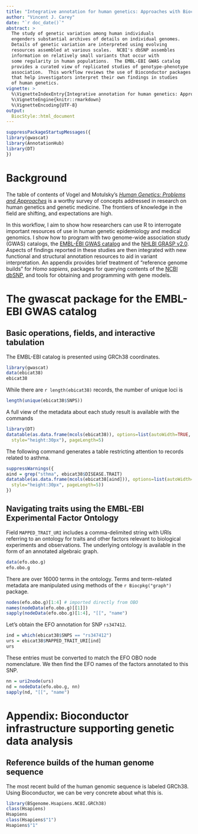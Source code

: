 ```yaml
---
title: "Integrative annotation for human genetics: Approaches with Bioconductor"
author: "Vincent J. Carey"
date: "`r doc_date()`"
abstract: >
  The study of genetic variation among human individuals
  engenders substantial archives of details on individual genomes.
  Details of genetic variation are interpreted using evolving
  resources assembled at various scales.  NCBI's dbSNP assembles
  information on relatively small variants that occur with
  some regularity in human populations.  The EMBL-EBI GWAS catalog
  provides a curated view of replicated studies of genotype-phenotype
  association.  This workflow reviews the use of Bioconductor packages
  that help investigators interpret their own findings in studies
  of human genetics.
vignette: >
  %\VignetteIndexEntry{Integrative annotation for human genetics: Approaches with Bioconductor}
  %\VignetteEngine{knitr::rmarkdown}
  %\VignetteEncoding{UTF-8}
output: 
  BiocStyle::html_document
---
```


```r
suppressPackageStartupMessages({
library(gwascat)
library(AnnotationHub)
library(DT)
})
```

# Background

The table of contents of Vogel and Motulsky's [_Human Genetics: Problems and Approaches_](https://books.google.com/books?id=xuztCAAAQBAJ&lpg=PA6&dq=human%20genetics&pg=PR32#v=onepage&q=human%20genetics&f=false)
is a worthy survey of concepts addressed in research on human
genetics and genetic medicine.  The frontiers of knowledge in the field
are shifting, and expectations are high.

In this workflow, I aim to show how researchers can use R
to interrogate important resources of use in human genetic
epidemiology and medical genomics.  I show how to program with two
genome-wide association study
(GWAS) catalogs, 
the [EMBL-EBI GWAS catalog](https://www.ebi.ac.uk/gwas/) 
and the [NHLBI GRASP v2.0](http://iapps.nhlbi.nih.gov/GRASP/Overview.aspx).
Aspects of findings reported in these studies are then
integrated with new functional and structural annotation resources
to aid in variant interpretation.
An appendix provides
brief treatment of "reference genome builds" for _Homo sapiens_,
packages for querying contents of
the [NCBI dbSNP](http://www.ncbi.nlm.nih.gov/SNP/),
and tools for obtaining and programming with gene models.

# The gwascat package for the EMBL-EBI GWAS catalog

## Basic operations, fields, and interactive tabulation 

The EMBL-EBI catalog is presented using GRCh38 coordinates.
```r
library(gwascat)
data(ebicat38)
ebicat38
```

While there are `r length(ebicat38)` records, the number of unique loci is
```r
length(unique(ebicat38$SNPS))
```

A full view of the metadata about each study result is available
with the commands
```r
library(DT)
datatable(as.data.frame(mcols(ebicat38)), options=list(autoWidth=TRUE,
  style="height:30px"), pageLength=5)
```

The following command generates
a table restricting attention to records related to asthma.

```r
suppressWarnings({
aind = grep("sthma", ebicat38$DISEASE.TRAIT)
datatable(as.data.frame(mcols(ebicat38[aind])), options=list(autoWidth=TRUE,
  style="height:30px", pageLength=5))
})
```

## Navigating traits using the EMBL-EBI Experimental Factor Ontology

Field `MAPPED_TRAIT_URI` includes a comma-delimited string with
URIs referring to an ontology for traits and other factors relevant
to biological experiments and observations.  The underlying
ontology is available in the form of an annotated algebraic graph.

```r
data(efo.obo.g)
efo.obo.g
```
There are over 16000 terms in the ontology.  Terms and term-related
metadata are manipulated using methods of the `r Biocpkg("graph")`
package.
```r
nodes(efo.obo.g)[1:4] # imported directly from OBO
names(nodeData(efo.obo.g)[[1]])
sapply(nodeData(efo.obo.g)[1:4], "[[", "name")
```

Let's obtain the EFO annotation for SNP `rs347412`.
```r
ind = which(ebicat38$SNPS == "rs347412")
urs = ebicat38$MAPPED_TRAIT_URI[ind]
urs
```
These entries must be converted to match the EFO OBO node
nomenclature.  We then find the EFO names of the factors annotated
to this SNP.
```r
nn = uri2node(urs)
nd = nodeData(efo.obo.g, nn)
sapply(nd, "[[", "name")
```




# Appendix: Bioconductor infrastructure supporting genetic data analysis 

## Reference builds of the human genome sequence

The most recent build of the human genomic sequence
is labeled GRCh38.  Using Bioconductor, we can be very concrete about what this
is.

```r
library(BSgenome.Hsapiens.NCBI.GRCh38)
class(Hsapiens)
Hsapiens
class(Hsapiens$"1")
Hsapiens$"1"
```
